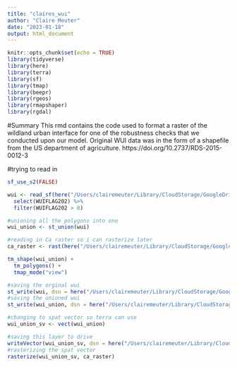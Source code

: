 ```yaml
---
title: "claires_wui"
author: "Claire Meuter"
date: "2023-01-18"
output: html_document
---
```


```r
knitr::opts_chunk$set(echo = TRUE)
library(tidyverse)
library(here)
library(terra)
library(sf)
library(tmap)
library(beepr)
library(rgeos)
library(rmapshaper)
library(rgdal)
```

#Summary
This rmd contains the code used to format a raster of the wildland urban interface for one of the robustness checks that we conducted upon our model. Original WUI data was in the form of a shapefile from the US department of agriculture.  https://doi.org/10.2737/RDS-2015-0012-3

#trying to read in 
```r
sf_use_s2(FALSE)

wui <- read_sf(here("/Users/clairemeuter/Library/CloudStorage/GoogleDrive-clairemeuter@ucsb.edu/Shared drives/Black_Bear_Aware/gdrive_data/InputData/InputData_Files/ca_wui_block_1990_2020_change_shp/CA_wui_block_1990_2020_change/CA_wui_block_1990_2020_change.shp")) %>% 
  select(WUIFLAG202) %>% 
  filter(WUIFLAG202 > 0)

#unioning all the polygons into one 
wui_union <- st_union(wui)

#reading in Ca raster so i can rasterize later 
ca_raster <- rast(here("/Users/clairemeuter/Library/CloudStorage/GoogleDrive-clairemeuter@ucsb.edu/Shared drives/Black_Bear_Aware/gdrive_data/IntermediateData/IntermediateData_Files/CARaster_Tiger_Formatted/formattedcaraster.tif"))
```

```r
tm_shape(wui_union) +
  tm_polygons() +
  tmap_mode("view") 
```


```r
#saving the orginal wui
st_write(wui, dsn = here("/Users/clairemeuter/Library/CloudStorage/GoogleDrive-clairemeuter@ucsb.edu/Shared drives/Black_Bear_Aware/gdrive_data/IntermediateData/IntermediateData_Files/wui_claire", "wui_claire.shp"))
#saving the unioned wui 
st_write(wui_union, dsn = here("/Users/clairemeuter/Library/CloudStorage/GoogleDrive-clairemeuter@ucsb.edu/Shared drives/Black_Bear_Aware/gdrive_data/IntermediateData/IntermediateData_Files/wui_claire", "wui_union.shp"))
```
```r
#changing to spat vector so terra can use 
wui_union_sv <- vect(wui_union)

#saving this layer to drive 
writeVector(wui_union_sv, dsn = here("/Users/clairemeuter/Library/CloudStorage/GoogleDrive-clairemeuter@ucsb.edu/Shared drives/Black_Bear_Aware/gdrive_data/IntermediateData/IntermediateData_Files/wui_claire", "wui_union_sv.shp"))
#rasterizing the spat vector 
rasterize(wui_union_sv, ca_raster)
```

```r

```

